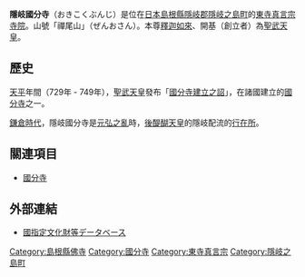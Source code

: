 {{日本寺院
| name = 隱岐國分寺
| img = 
| img_capt = 
| image_width = 260
| nihongo = 隠岐国分寺
| hiragana = おきこくぶんじ
| romaji = Oki Kokubun-ji
| location = [[島根縣|島根縣]][[隱岐郡|隱岐郡]][[隱岐之島町|隱岐之島町]]池田風呂前5
| sangou = 禪尾山
| section = [[東寺真言宗|東寺真言宗]]
| god = [[釋迦如來|釋迦如來]]
| found_year = 傳・[[天平_(聖武天皇)|天平]]年間（729年 - 749年）
| founder = [[聖武天皇|聖武天皇]]（勅願）
| official_name = 
| alias = 
| struct = 
| title = 
| cultural_collection = [[隱岐國分寺蓮華會舞|隱岐國分寺蓮華會舞]]（重要無形民俗文化財）<br />隱岐國分寺境內（國之史跡）
}}
'''隱岐國分寺'''（おきこくぶんじ）是位在[[日本|日本]][[島根縣|島根縣]][[隱岐郡|隱岐郡]][[隱岐之島町|隱岐之島町]]的[[東寺真言宗|東寺真言宗]][[寺院|寺院]]。山號「禪尾山」（ぜんおさん）。本尊[[釋迦如來|釋迦如來]]、開基（創立者）為[[聖武天皇|聖武天皇]]。

== 歷史 ==
[[天平_(聖武天皇)|天平]]年間（729年 - 749年），[[聖武天皇|聖武天皇]]發布「[[國分寺建立之詔|國分寺建立之詔]]」，在諸國建立的[[國分寺|國分寺]]之一。

[[鎌倉時代|鎌倉時代]]，隱岐國分寺是[[元弘之亂|元弘之亂]]時，[[後醍醐天皇|後醍醐天皇]]的隱岐配流的[[行宮|行在所]]。

== 關連項目 ==
*[[國分寺|國分寺]]

== 外部連結 ==
* [https://kunishitei.bunka.go.jp/heritage/detail/401/2179 國指定文化財等データベース] {{Wayback|url=https://kunishitei.bunka.go.jp/heritage/detail/401/2179 |date=20191208040745 }}

{{DEFAULTSORT:Oki Kokubunji}}
[[Category:島根縣佛寺|Category:島根縣佛寺]]
[[Category:國分寺|Category:國分寺]]
[[Category:東寺真言宗|Category:東寺真言宗]]
[[Category:隱岐之島町|Category:隱岐之島町]]